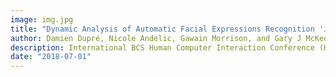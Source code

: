 ```yaml
---
image: img.jpg
title: "Dynamic Analysis of Automatic Facial Expressions Recognition 'in the Wild' Using Generalized Additive Mixed Models and Significant Zero Crossing of the Derivatives"
author: Damien Dupré, Nicole Andelic, Gawain Morrison, and Gary J McKeown
description: International BCS Human Computer Interaction Conference (HCI 2018)
date: "2018-07-01"
---
```

